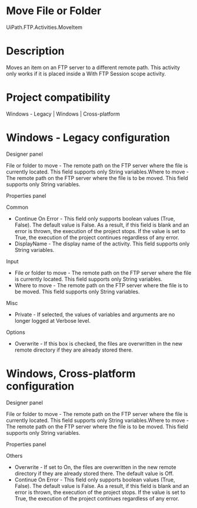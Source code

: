 ﻿# Move File or Folder

UiPath.FTP.Activities.MoveItem

# Description

Moves an item on an FTP server to a different remote path. This activity only works if it
                is placed inside a With FTP Session scope activity.

# Project compatibility

Windows - Legacy | Windows | Cross-platform

# Windows - Legacy configuration

Designer panel

File or folder to move - The remote path on the FTP server where the
                        file is currently located. This field supports only String
                        variables.Where to move - The
                        remote path on the FTP server where the file is to be moved. This field
                        supports only String variables.

Properties panel

Common

* Continue On Error - This field only supports boolean values (True, False). The default value is False. As a result, if this field is blank and an error is thrown, the execution of the project stops. If the value is set to True, the execution of the project continues regardless of any error.
* DisplayName - The display name of the activity. This field supports only String variables.

Input

* File or folder to move - The remote path on the FTP server where the file is currently located. This field supports only String variables.
* Where to move - The remote path on the FTP server where the file is to be moved. This field supports only String variables.

Misc

* Private - If selected, the values of variables and arguments are no longer logged at Verbose level.

Options

* Overwrite - If this box is checked, the files are overwritten in the new remote directory if they are already stored there.

# Windows, Cross-platform configuration

Designer panel

File or folder to move - The remote path on the FTP server where the
                        file is currently located. This field supports only String
                        variables.Where to move - The
                        remote path on the FTP server where the file is to be moved. This field
                        supports only String variables.

Properties panel

Others

* Overwrite - If set to On, the files are overwritten in the new remote directory if they are already stored there. The default value is Off.
* Continue On Error - This field only supports boolean values (True, False). The default value is False. As a result, if this field is blank and an error is thrown, the execution of the project stops. If the value is set to True, the execution of the project continues regardless of any error.
